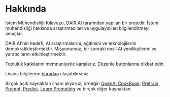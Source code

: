 # Hakkında

İstem Mühendisliği Kılavuzu, [DAIR.AI](https://github.com/dair-ai) tarafından yapılan bir projedir. İstem mühendisliği hakkında araştırmacıları ve uygulayıcıları bilgilendirmeyi amaçlar.

DAIR.AI'nin hedefi, AI araştırmalarını, eğitimini ve teknolojilerini demokratikleştirmektir. Misyonumuz, bir sonraki nesil AI yenilikçilerini ve yaratıcılarını etkinleştirmektir.

Topluluk katkılarını memnuniyetle karşılarız. Düzenle butonlarına dikkat edin.

Lisans bilgilerine [buradan](https://github.com/dair-ai/Prompt-Engineering-Guide#license) ulaşabilirsiniz.

Birçok açık kaynaktan ilham alıyoruz, örneğin [OpenAI CookBook](https://github.com/openai/openai-cookbook), [Pretrain, Prompt, Predict](http://pretrain.nlpedia.ai/), [Learn Prompting](https://learnprompting.org/) ve birçok diğer kaynaktan.